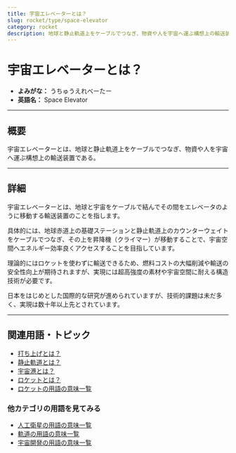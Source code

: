 ```yaml
---
title: 宇宙エレベーターとは？
slug: rocket/type/space-elevator
category: rocket
description: 地球と静止軌道上をケーブルでつなぎ、物資や人を宇宙へ運ぶ構想上の輸送装置である宇宙エレベーターの意味・定義・内容について解説します。  
---
```



<Head>
  <script type="application/ld+json">
    {`{
      "@context": "https://schema.org",
      "@type": "DefinedTerm",
      "name": "打ち上げ失敗",
      "inDefinedTermSet": "https://www.space-portal.org",
      "termCode": "rocket/type/space-elevator",
      "description": "地球と静止軌道上をケーブルでつなぎ、物資や人を宇宙へ運ぶ構想上の輸送装置である宇宙エレベーターの意味・定義・内容について解説します。  ",
      "url": "https://www.space-portal.org/docs/rocket/type/space-elevator"
    }`}
  </script>
</Head>

# 宇宙エレベーターとは？

- **よみがな：** うちゅうえれべーたー  
- **英語名：** Space Elevator  

---

## 概要

宇宙エレベーターとは、地球と静止軌道上をケーブルでつなぎ、物資や人を宇宙へ運ぶ構想上の輸送装置である。  

---

## 詳細

宇宙エレベーターとは、地球と宇宙をケーブルで結んでその間をエレベータのように移動する輸送装置のことを指します。  

具体的には、地球赤道上の基礎ステーションと静止軌道上のカウンターウェイトをケーブルでつなぎ、その上を昇降機（クライマー）が移動することで、宇宙空間へエネルギー効率良くアクセスすることを目指しています。  

理論的にはロケットを使わずに輸送できるため、燃料コストの大幅削減や輸送の安全性向上が期待されますが、実現には超高強度の素材や宇宙空間に耐える構造技術が必要です。  

日本をはじめとした国際的な研究が進められていますが、技術的課題は未だ多く、実現は数十年以上先とされています。  

---

## 関連用語・トピック
- [打ち上げとは？](/rocket/launch/launch)
- [静止軌道とは？](/orbit/type/geostationary-orbit)
- [宇宙港とは？](/rocket/type/spaceport)
- [ロケットとは？](/rocket/rocket)
- [ロケットの用語の意味一覧](/category/rocket)

### 他カテゴリの用語を見てみる
- [人工衛星の用語の意味一覧](/category/satellite)
- [軌道の用語の意味一覧](/category/orbit)
- [宇宙開発の用語の意味一覧](/category/glossary)
